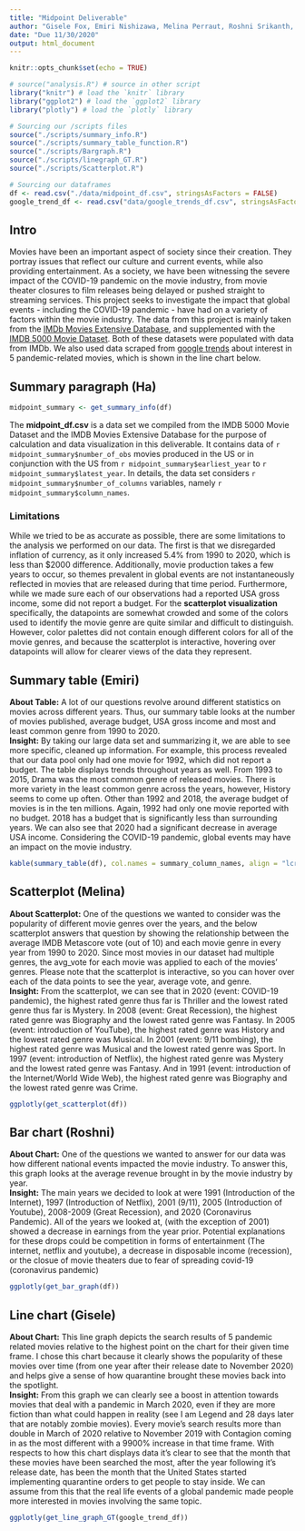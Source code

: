 ```yaml
---
title: "Midpoint Deliverable"
author: "Gisele Fox, Emiri Nishizawa, Melina Perraut, Roshni Srikanth, Ha Nhat To"
date: "Due 11/30/2020"
output: html_document
---
```


```r
knitr::opts_chunk$set(echo = TRUE)
```

```r
# source("analysis.R") # source in other script
library("knitr") # load the `knitr` library
library("ggplot2") # load the `ggplot2` library
library("plotly") # load the `plotly` library

# Sourcing our /scripts files
source("./scripts/summary_info.R")
source("./scripts/summary_table_function.R")
source("./scripts/Bargraph.R") 
source("./scripts/linegraph_GT.R")
source("./scripts/Scatterplot.R")

# Sourcing our dataframes
df <- read.csv("./data/midpoint_df.csv", stringsAsFactors = FALSE)
google_trend_df <- read.csv("data/google_trends_df.csv", stringsAsFactors = FALSE)
```

## Intro
Movies have been an important aspect of society since their creation. They portray issues that reflect our culture and current events, while also providing entertainment. As a society, we have been witnessing the severe impact of the COVID-19 pandemic on the movie industry, from movie theater closures to film releases being delayed or pushed straight to streaming services. This project seeks to investigate the impact that global events - including the COVID-19 pandemic - have had on a variety of factors within the movie industry. The data from this project is mainly taken from the [IMDb Movies Extensive Database](https://www.kaggle.com/stefanoleone992/imdb-extensive-dataset?select=IMDb+movies.csv), and supplemented with the [IMDB 5000 Movie Dataset](https://www.kaggle.com/carolzhangdc/imdb-5000-movie-dataset). Both of these datasets were populated with data from IMDb. We also used data scraped from [google trends](https://trends.google.com/trends) about interest in 5 pandemic-related movies, which is shown in the line chart below.  

## Summary paragraph (Ha)
``` r
midpoint_summary <- get_summary_info(df)
```
The **midpoint_df.csv** is a data set we compiled from the IMDB 5000 Movie Dataset and the IMDB Movies Extensive Database for the purpose of calculation and data visualization in this deliverable. It contains data of `r midpoint_summary$number_of_obs` movies produced in the US or in conjunction with the US from `r midpoint_summary$earliest_year` to `r midpoint_summary$latest_year`. In details, the data set considers `r midpoint_summary$number_of_columns` variables, namely `r midpoint_summary$column_names`.

### Limitations
While we tried to be as accurate as possible, there are some limitations to the analysis we performed on our data. The first is that we disregarded inflation of currency, as it only increased 5.4% from 1990 to 2020, which is less than $2000 difference. Additionally, movie production takes a few years to occur, so themes prevalent in global events are not instantaneously reflected in movies that are released during that time period. Furthermore, while we made sure each of our observations had a reported USA gross income, some did not report a budget.
For the **scatterplot visualization** specifically, the datapoints are somewhat crowded and some of the colors used to identify the movie genre are quite similar and difficult to distinguish. However, color palettes did not contain enough different colors for all of the movie genres, and because the scatterplot is interactive, hovering over datapoints will allow for clearer views of the data they represent. 


## Summary table (Emiri)
**About Table:** A lot of our questions revolve around different statistics on movies across different years. Thus, our summary table looks at the number of movies published, average budget, USA gross income and most and least common genre from 1990 to 2020.
<br/> **Insight:** By taking our large data set and summarizing it, we are able to see more specific, cleaned up information. For example, this process revealed that our data pool only had one movie for 1992, which did not report a budget. The table displays trends throughout years as well. From 1993 to 2015, Drama was the most common genre of released movies. There is more variety in the least common genre across the years, however, History seems to come up often. Other than 1992 and 2018, the average budget of movies is in the ten millions. Again, 1992 had only one movie reported with no budget. 2018 has a budget that is significantly less than surrounding years. We can also see that 2020 had a significant decrease in average USA income. Considering the COVID-19 pandemic, global events may have an impact on the movie industry. 
``` r
kable(summary_table(df), col.names = summary_column_names, align = "lcrrrr")
```

## Scatterplot (Melina)
**About Scatterplot:** One of the questions we wanted to consider was the popularity of different movie genres over the years, and the below scatterplot answers that question by showing the relationship between the average IMDB Metascore vote (out of 10) and each movie genre in every year from 1990 to 2020. Since most movies in our dataset had multiple genres, the avg_vote for each movie was applied to each of the movies' genres. Please note that the scatterplot is interactive, so you can hover over each of the data points to see the year, average vote, and genre. 
<br/> **Insight:** From the scatterplot, we can see that in 2020 (event: COVID-19 pandemic), the highest rated genre thus far is Thriller and the lowest rated genre thus far is Mystery. In 2008 (event: Great Recession), the highest rated genre was Biography and the lowest rated genre was Fantasy. In 2005 (event: introduction of YouTube), the highest rated genre was History and the lowest rated genre was Musical. In 2001 (event: 9/11 bombing), the highest rated genre was Musical and the lowest rated genre was Sport. In 1997 (event: introduction of Netflix), the highest rated genre was Mystery and the lowest rated genre was Fantasy. And in 1991 (event: introduction of the Internet/World Wide Web), the highest rated genre was Biography and the lowest rated genre was Crime.
``` r
ggplotly(get_scatterplot(df))
```

## Bar chart (Roshni)
**About Chart:** One of the questions we wanted to answer for our data was how different national events impacted the movie industry. To answer this, this graph looks at the average revenue brought in by the movie industry by year.
<br/>**Insight:** The main years we decided to look at were 1991 (Introduction of the Internet), 1997 (Introduction of Netflix), 2001 (9/11), 2005 (Introduction of Youtube), 2008-2009 (Great Recession), and 2020 (Coronavirus Pandemic). All of the years we looked at, (with the exception of 2001) showed a decrease in earnings from the year prior. Potential explanations for these drops could be competition in forms of entertainment (The internet, netflix and youtube), a decrease in disposable income (recession), or the closue of movie theaters due to fear of spreading covid-19 (coronavirus pandemic)  
```r
ggplotly(get_bar_graph(df))

```

## Line chart (Gisele)
**About Chart:** This line graph depicts the search results of 5 pandemic related movies relative to the highest point on the chart for their given time frame. I chose this chart because it clearly shows the popularity of these movies over time (from one year after their release date to November 2020) and helps give a sense of how quarantine brought these movies back into the spotlight. 
<br/>**Insight:** From this graph we can clearly see a boost in attention towards movies that deal with a pandemic in March 2020, even if they are more fiction than what could happen in reality (see I am Legend and 28 days later that are notably zombie movies). Every movie's search results more than double in March of 2020 relative to November 2019 with Contagion coming in as the most different with a 9900% increase in that time frame. With respects to how this chart displays data it's clear to see that the month that these movies have been searched the most, after the year following it's release date, has been the month that the United States started implementing quarantine orders to get people to stay inside. We can assume from this that the real life events of a global pandemic made people more interested in movies involving the same topic.
```r
ggplotly(get_line_graph_GT(google_trend_df))

```